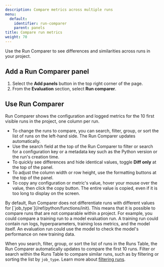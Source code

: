 ```yaml
---
description: Compare metrics across multiple runs
menu:
  default:
    identifier: run-comparer
    parent: panels
title: Compare run metrics
weight: 70
---
```


Use the Run Comparer to see differences and similarities across runs in your project. 

## Add a Run Comparer panel

1. Select the **Add panels** button in the top right corner of the page.
1. From the **Evaluation** section, select **Run comparer**.

## Use Run Comparer
Run Comparer shows the configuration and logged metrics for the 10 first visible runs in the project, one column per run.

- To change the runs to compare, you can search, filter, group, or sort the list of runs on the left-hand side. The Run Comparer updates automatically.
- Use the search field at the top of the Run Comparer to filter or search for a configuration key or a metadata key such as the Python version or the run's creation time.
- To quickly see differences and hide identical values, toggle **Diff only** at the top of the panel.
- To adjust the column width or row height, use the formatting buttons at the top of the panel.
- To copy any configuration or metric's value, hover your mouse over the value, then click the copy button. The entire value is copied, even if it is too long to display on the screen.

<Note>
By default, Run Comparer does not differentiate runs with different values for [`job_type`](/ref/python/functions/init). This means that it is possible to compare runs that are not comparable within a project. For example, you could compare a training run to a model evaluation run. A training run could contain run logs, hyperparameters, training loss metrics, and the model itself. An evaluation run could use the model to check the model's performance on new training data.

When you search, filter, group, or sort the list of runs in the Runs Table, the Run Comparer automatically updates to compare the first 10 runs. Filter or search within the Runs Table to compare similar runs, such as by filtering or sorting the list by `job_type`. Learn more about [filtering runs](/guides/runs/filter-runs/).
</Note>
